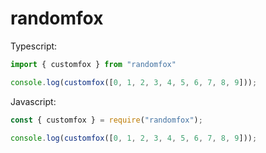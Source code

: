 # randomfox

Typescript:

```typescript
import { customfox } from "randomfox"

console.log(customfox([0, 1, 2, 3, 4, 5, 6, 7, 8, 9]));
```

Javascript:

```javascript
const { customfox } = require("randomfox");

console.log(customfox([0, 1, 2, 3, 4, 5, 6, 7, 8, 9]));
```